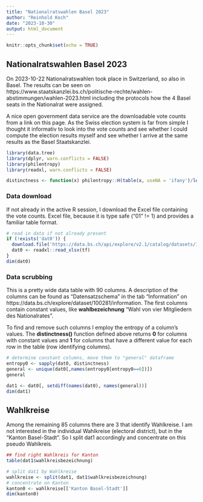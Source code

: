 ```yaml
---
title: "Nationalratswahlen Basel 2023"
author: "Reinhold Koch"
date: "2023-10-30"
output: html_document
---
```


```r
knitr::opts_chunk$set(echo = TRUE)
```

## Nationalratswahlen Basel 2023

On 2023-10-22 Nationalratswahlen took place in Switzerland, so also in Basel.
The results can be seen on https://www.staatskanzlei.bs.ch/politische-rechte/wahlen-abstimmungen/wahlen-2023.html
including the protocols how the 4 Basel seats in the Nationalrat were assigned.

A nice open government data service are the downloadable vote counts from a link on this page. 
As the Swiss election system is far from simple I thought it informativ to look into the vote counts
and see whether I could compute the election results myself and see whether I arrive at the same results
as the Basel Staatskanzlei.

```r
library(data.tree)
library(dplyr, warn.conflicts = FALSE)
library(philentropy)
library(readxl, warn.conflicts = FALSE)

distinctness <- function(x) philentropy::H(table(x, useNA = 'ifany')/length(x)) / log(length(x), 2)

```

### Data download
If not already in the active R session, I download the Excel file containing the vote counts.
Excel file, because it is type safe ("01" != 1) and provides a familiar table format.

```r
# read in data if not already present
if (!exists('dat0')) {
  download.file('https://data.bs.ch/api/explore/v2.1/catalog/datasets/100281/exports/xlsx', tf <- tempfile(fileext = '.xlsx'))
  dat0 <- readxl::read_xlsx(tf)
}
dim(dat0)
```

### Data scrubbing
This is a pretty wide data table with 90 columns.
A description of the columns can be found as "Datensatzschema" in the tab "Information" on
https://data.bs.ch/explore/dataset/100281/information.
The first columns contain constant values, like **wahlbezeichnung** "Wahl von vier Mitgliedern des Nationalrates".

To find and remove such columns I employ the entropy of a column's values. 
The **distinctness()** function defined above returns **0** for columns with constant values
and **1** for columns that have a different value for each row in the table (row identifying columns).

```r
# determine constant columns, move them to "general" dataframe
entropy0 <- sapply(dat0, distinctness)
general <- unique(dat0[,names(entropy0[entropy0==0])])
general

dat1 <- dat0[, setdiff(names(dat0), names(general))]
dim(dat1)
```

## Wahlkreise
Among the remaining 85 columns there are 3 that identify Wahlkreise.
I am not interested in the individual Wahlkreise (electoral district), but in
the "Kanton Basel-Stadt".
So I split dat1 accordingly and concentrate on this pseudo Wahlkreis.

```r
## find right Wahlkreis for Kanton
table(dat1$wahlkreisbezeichnung)

# split dat1 by Wahlkreise
wahlkreise <- split(dat1, dat1$wahlkreisbezeichnung)
# concentrate on Kanton
kanton0 <- wahlkreise[['Kanton Basel-Stadt']]
dim(kanton0)
```